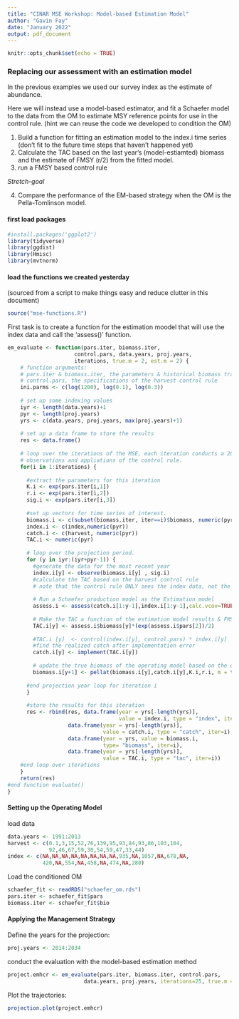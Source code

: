```yaml
---
title: "CINAR MSE Workshop: Model-based Estimation Model"
author: "Gavin Fay"
date: "January 2022"
output: pdf_document
---
```



```r
knitr::opts_chunk$set(echo = TRUE)
```

### Replacing our assessment with an estimation model

In the previous examples we used our survey index as the estimate of abundance.

Here we will instead use a model-based estimator, and fit a Schaefer model to the data from the OM to estimate MSY reference points for use in the control rule.
(hint we can reuse the code we developed to condition the OM)

1. Build a function for fitting an estimation model to the index.i time series (don't fit to the future time steps that haven't happened yet)
2. Calculate the TAC based on the last year's (model-estiamted) biomass and the estimate of FMSY (r/2) from the fitted model.
3. run a FMSY based control rule

_Stretch-goal_ 

4. Compare the performance of the EM-based strategy when the OM is the Pella-Tomlinson model.


#### first load packages
 
```r
#install.packages('ggplot2')
library(tidyverse)
library(ggdist)
library(Hmisc)
library(mvtnorm)
```

#### load the functions we created yesterday
(sourced from a script to make things easy and reduce clutter in this document)
```r
source("mse-functions.R")
```

First task is to create a function for the estimation moodel that will use the index data and call the 'assess()' function.
```r
em_evaluate <- function(pars.iter, biomass.iter,
                     control.pars, data.years, proj.years,
                     iterations, true.m = 2, est.m = 2) {
    # function arguments:
    # pars.iter & biomass.iter, the parameters & historical biomass trajectories of the operating model
    # control.pars, the specifications of the harvest control rule
    ini.parms <- c(log(1200), log(0.1), log(0.3))  
  
    # set up some indexing values
    iyr <- length(data.years)+1
    pyr <- length(proj.years)
    yrs <- c(data.years, proj.years, max(proj.years)+1)
    
    # set up a data frame to store the results
    res <- data.frame()
    
    # loop over the iterations of the MSE, each iteration conducts a 20 year projection with annual generation of biomass    
    # observations and appliations of the control rule.
    for(i in 1:iterations) {
      
      #extract the parameters for this iteration
      K.i <- exp(pars.iter[i,1])
      r.i <- exp(pars.iter[i,2])
      sig.i <- exp(pars.iter[i,3])
      
      #set up vectors for time series of interest.
      biomass.i <- c(subset(biomass.iter, iter==i)$biomass, numeric(pyr))
      index.i <- c(index,numeric(pyr))
      catch.i <- c(harvest, numeric(pyr))
      TAC.i <- numeric(pyr)
      
      # loop over the projection period.
      for (y in iyr:(iyr+pyr-1)) {
        #generate the data for the most recent year
        index.i[y] <- observe(biomass.i[y] , sig.i)
        #calculate the TAC based on the harvest control rule
        # note that the control rule ONLY sees the index data, not the operating model biomass.
        
        # Run a Schaefer production model as the Estimation model
        assess.i <- assess(catch.i[1:y-1],index.i[1:y-1],calc.vcov=TRUE,ini.parms, m = est.m)
        
        # Make the TAC a function of the estimation model results & FMSY (r/2)
        TAC.i[y] <- assess.i$biomass[y]*(exp(assess.i$pars[2])/2)
        
        #TAC.i [y]  <- control(index.i[y], control.pars) * index.i[y]
        #find the realized catch after implementation error
        catch.i[y] <- implement(TAC.i[y])
        
        # update the true biomass of the operating model based on the output of the HCR
        biomass.i[y+1] <- pellat(biomass.i[y],catch.i[y],K.i,r.i, m = true.m)
      
      #end projection year loop for iteration i  
      }
     
      #store the results for this iteration
      res <- rbind(res, data.frame(year = yrs[-length(yrs)],
                                   value = index.i, type = "index", iter = i),
                   data.frame(year = yrs[-length(yrs)],
                              value = catch.i, type = "catch", iter=i),
                   data.frame(year = yrs, value = biomass.i,
                              type= "biomass", iter=i),
                   data.frame(year = yrs[-length(yrs)],
                              value = TAC.i, type = "tac", iter=i)) 
    #end loop over iterations
    }
    return(res)
#end function evaluate()
}
```

#### Setting up the Operating Model

load data
```r
data.years <- 1991:2013
harvest <- c(0.1,3,15,52,76,139,95,93,84,93,86,103,104,
             92,46,67,59,30,54,59,47,33,44)
index <- c(NA,NA,NA,NA,NA,NA,NA,NA,935,NA,1057,NA,678,NA,
           420,NA,554,NA,458,NA,474,NA,280)
```

Load the conditioned OM
```r
schaefer_fit <- readRDS("schaefer_om.rds")
pars.iter <- schaefer_fit$pars
biomass.iter <- schaefer_fit$bio
```

#### Applying the Management Strategy  

Define the years for the projection:  
```r
proj.years <- 2014:2034
```

conduct the evaluation with the model-based estimation method
```r
project.emhcr <- em_evaluate(pars.iter, biomass.iter, control.pars,
                        data.years, proj.years, iterations=25, true.m = 2, est.m = 2)
```

Plot the trajectories:  
```r
projection.plot(project.emhcr)
```